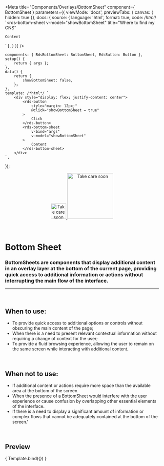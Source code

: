 
<Meta
	title="Components/Overlays/BottomSheet"
	component={ BottomSheet }
	parameters={{
		viewMode: 'docs',
		previewTabs: { canvas: { hidden: true }},
		docs: {
			source: {
				language: 'html',
				format: true,
				code: /*html*/
`<rds-bottom-sheet
	v-model="showBottomSheet"
	title="Where to find my CNS"
>
	Content
</rds-bottom-sheet>`
			},
		}
	}}
/>

	components: { RdsBottomSheet: BottomSheet, RdsButton: Button },
	setup() {
		return { args };
	},
	data() {
		return {
			showBottomSheet: false,
		};
	},
	template: /*html*/ `
		<div style="display: flex; justify-content: center">
			<rds-button
				style="margin: 12px;"
				@click="showBottomSheet = true"
			>
				Click
			</rds-button>
			<rds-bottom-sheet
				v-bind="args"
				v-model="showBottomSheet"
			>
				Content
			</rds-bottom-sheet>
		</div>
	`,
});

<div align="center" style={{display: 'flex'}}>
    <a href="https://rahulaher.netlify.app">
        <img src="https://rahulaher.netlify.app/img/logo/glyph-black-colored.svg" alt="Take care soon" width="50" />
        <img src="https://rahulaher.netlify.app/img/logo/word-black-colored.svg" alt="Take care soon" width="150" />
    </a>
</div>

<br />
<br />

# Bottom Sheet

### BottomSheets are components that display additional content in an overlay layer at the bottom of the current page, providing quick access to additional information or actions without interrupting the main flow of the interface.
---
<br />

## When to use:
- To provide quick access to additional options or controls without obscuring the main content of the page;
- When there is a need to present relevant contextual information without requiring a change of context for the user;
- To provide a fluid browsing experience, allowing the user to remain on the same screen while interacting with additional content.


<br />

## When not to use:
- If additional content or actions require more space than the available area at the bottom of the screen.
- When the presence of a BottomSheet would interfere with the user experience or cause confusion by overlapping other essential elements of the interface.
- If there is a need to display a significant amount of information or complex flows that cannot be adequately contained at the bottom of the screen.'

<br />

## Preview

<Canvas>
	<Story
		name="BottomSheet"
		args={{
			title: "Where to find my CNS",
		}}
	>
		{ Template.bind({}) }
	</Story>
</Canvas>

<ArgsTable story="BottomSheet" />
